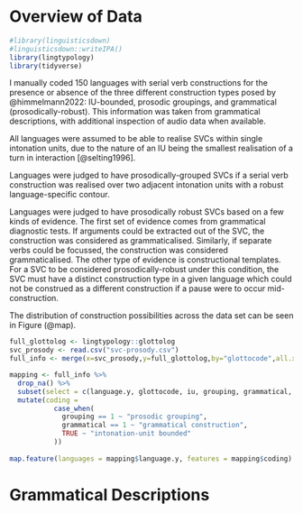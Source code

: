 # Overview of Data

```r
#library(linguisticsdown)
#linguisticsdown::writeIPA()
library(lingtypology)
library(tidyverse)
```

I manually coded 150 languages with serial verb constructions for the presence or absence of the three different construction types posed by @himmelmann2022: IU-bounded, prosodic groupings, and grammatical (prosodically-robust). This information was taken from grammatical descriptions, with additional inspection of audio data when available.

All languages were assumed to be able to realise SVCs within single intonation units, due to the nature of an IU being the smallest realisation of a turn in interaction [@selting1996].

Languages were judged to have prosodically-grouped SVCs if a serial verb construction was realised over two adjacent intonation units with a robust language-specific contour.

Languages were judged to have prosodically robust SVCs based on a few kinds of evidence. The first set of evidence comes from grammatical diagnostic tests. If arguments could be extracted out of the SVC, the construction was considered as grammaticalised. Similarly, if separate verbs could be focussed, the construction was considered grammaticalised. The other type of evidence is constructional templates. For a SVC to be considered prosodically-robust under this condition, the SVC must have a distinct construction type in a given language which could not be construed as a different construction if a pause were to occur mid-construction.

The distribution of construction possibilities across the data set can be seen in Figure (\@map).

```r

full_glottolog <- lingtypology::glottolog
svc_prosody <- read.csv("svc-prosody.csv")
full_info <- merge(x=svc_prosody,y=full_glottolog,by="glottocode",all.x=TRUE)

mapping <- full_info %>%
  drop_na() %>%
  subset(select = c(language.y, glottocode, iu, grouping, grammatical, latitude, longitude)) %>%
  mutate(coding =
           case_when(
             grouping == 1 ~ "prosodic grouping",
             grammatical == 1 ~ "grammatical construction",
             TRUE ~ "intonation-unit bounded"
           )) 
       
map.feature(languages = mapping$language.y, features = mapping$coding)

```

# Grammatical Descriptions
